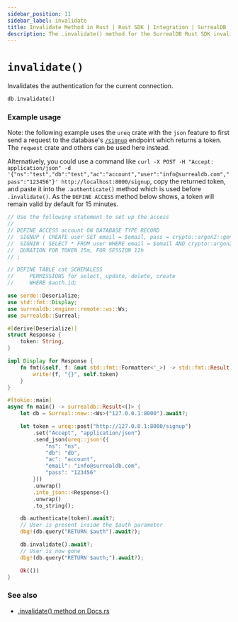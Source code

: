 ```yaml
---
sidebar_position: 11
sidebar_label: invalidate
title: Invalidate Method in Rust | Rust SDK | Integration | SurrealDB
description: The .invalidate() method for the SurrealDB Rust SDK invalidates the authentication for the current connection.
---
```


# `invalidate()`

Invalidates the authentication for the current connection.

```rust title="Method Syntax"
db.invalidate()
```

### Example usage

Note: the following example uses the `ureq` crate with the `json` feature to first send a request to the database's [`/signup`](/docs/surrealdb/integration/http#signup) endpoint which returns a token. The `reqwest` crate and others can be used here instead.

Alternatively, you could use a command like `curl -X POST -H "Accept: application/json" -d '{"ns":"test","db":"test","ac":"account","user":"info@surrealdb.com","pass":"123456"}' http://localhost:8000/signup`, copy the returned token, and paste it into the `.authenticate()` method which is used before `.invalidate()`. As the `DEFINE ACCESS` method below shows, a token will remain valid by default for 15 minutes.

```rust
// Use the following statement to set up the access
//
// DEFINE ACCESS account ON DATABASE TYPE RECORD
// 	SIGNUP ( CREATE user SET email = $email, pass = crypto::argon2::generate($pass) )
// 	SIGNIN ( SELECT * FROM user WHERE email = $email AND crypto::argon2::compare(pass, $pass) )
// 	DURATION FOR TOKEN 15m, FOR SESSION 12h
// ;

// DEFINE TABLE cat SCHEMALESS
//     PERMISSIONS for select, update, delete, create
//     WHERE $auth.id;

use serde::Deserialize;
use std::fmt::Display;
use surrealdb::engine::remote::ws::Ws;
use surrealdb::Surreal;

#[derive(Deserialize)]
struct Response {
    token: String,
}

impl Display for Response {
    fn fmt(&self, f: &mut std::fmt::Formatter<'_>) -> std::fmt::Result {
        write!(f, "{}", self.token)
    }
}

#[tokio::main]
async fn main() -> surrealdb::Result<()> {
    let db = Surreal::new::<Ws>("127.0.0.1:8000").await?;

    let token = ureq::post("http://127.0.0.1:8000/signup")
        .set("Accept", "application/json")
        .send_json(ureq::json!({
            "ns": "ns",
            "db": "db",
            "ac": "account",
            "email": "info@surrealdb.com",
            "pass": "123456"
        }))
        .unwrap()
        .into_json::<Response>()
        .unwrap()
        .to_string();

    db.authenticate(token).await?;
    // User is present inside the $auth parameter
    dbg!(db.query("RETURN $auth").await?);

    db.invalidate().await?;
    // User is now gone
    dbg!(db.query("RETURN $auth;").await?);

    Ok(())
}
```

### See also

* [.invalidate() method on Docs.rs](https://docs.rs/surrealdb/latest/surrealdb/struct.Surreal.html#method.invalidate)